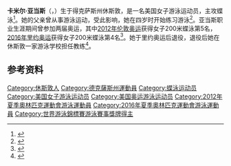 {{NoteTA|G1=Aquatics}}
{{Infobox swimmer
| name           = 卡米尔·亚当斯
| image          = Kazan 2015 - Cammile Adams.jpg
| image_size     = <!-- Only for images narrower than 220 pixels -->
| alt            =
| caption        =
| fullname       = 
| nicknames      = Cam-cam
| national_team  = {{USA}}
| strokes        = [[蝶泳|蝶泳]]
| club           = Aggie Swim Club <br> SwimMAC Carolina
| collegeteam    = [[德克萨斯州农工大学|德克萨斯州农工大学]]
| birth_date     = {{Birth date and age|1991|9|11|mf=y}}
| birth_place    = {{USA}}[[得克萨斯州|得克萨斯州]][[休斯敦|休斯敦]]
| death_date     =
| death_place    =
| height         = {{convert|1.78|m|ftin|abbr=on}}
| weight         = {{convert|65|kg|lb|abbr=on}}
| medaltemplates =
{{MedalSport|女子[[游泳|游泳]]}}
{{MedalCountry|{{USA}}}}
{{MedalCompetition|[[世界游泳锦标赛|世界游泳锦标赛]]}}
{{MedalSilver|[[2015年世界游泳锦标赛|2015 喀山]]|[[2015年世界游泳锦标赛游泳比赛|200米蝶泳]]}}
{{MedalCompetition|[[泛太平洋游泳锦标赛|泛太平洋游泳锦标赛]]}}
{{MedalGold|[[2014年泛太平洋游泳锦标赛|2014 黄金海岸]]|200米蝶泳}}
}}

'''卡米尔·亚当斯'''（{{lang-en|Cammile Adams}}，{{bd|1991年|9月11日||}}）生于得克萨斯州休斯敦，是一名美国女子游泳运动员，主攻蝶泳<ref>{{cite web|url=https://www.teamusa.org/Athletes/AD/Cammile-Adams|title=Cammile Adams|work=Team USA|accessdate=2020-07-14|archiveurl=https://web.archive.org/web/20190330152538/https://www.teamusa.org/Athletes/AD/Cammile-Adams|archivedate=2019-03-30|dead-url=no}}</ref>。她的父亲曾从事游泳运动，受此影响，她在四岁时开始练习游泳<ref>{{cite web|url=https://www.fina.org/athletes/cammile-adams|title=Cammile Adams|work=FINA|accessdate=2020-07-14|archiveurl=https://archive.today/20200714071306/https://www.fina.org/athletes/cammile-adams|archivedate=2020-07-14|dead-url=no}}</ref>。亚当斯职业生涯期间曾参加两届奥运，其中[[2012年夏季奥林匹克运动会|2012年伦敦奥运]]获得女子200米蝶泳第5名，[[2016年夏季奥林匹克运动会|2016年里约奥运]]获得女子200米蝶泳第4名<ref>{{cite web|url=https://www.sports-reference.com/olympics/athletes/ad/cammile-adams-1.html|title=Cammile Adams|work=Sport Reference|accessdate=2020-07-14|archiveurl=https://web.archive.org/web/20200417225648/https://www.sports-reference.com/olympics/athletes/ad/cammile-adams-1.html|archivedate=2020-04-17|dead-url=yes}}</ref>。她于里约奥运后退役，退役后她在休斯敦一家游泳学校担任教练<ref>{{cite web|url=https://swimswam.com/instructor-splash-n-tell-olympian-cammile-adams/|title=Instructor Splash-N-Tell: Olympian, Cammile Adams|work=SwimSwam|date=2018-07-24|accessdate=2020-07-14|archiveurl=https://archive.today/20200714072138/https://swimswam.com/instructor-splash-n-tell-olympian-cammile-adams/|archivedate=2020-07-14|dead-url=no}}</ref>。

==参考资料==
{{Reflist}}

{{DEFAULTSORT:Adams, Cammile}}
[[Category:休斯敦人|Category:休斯敦人]]
[[Category:德克薩斯州運動員|Category:德克薩斯州運動員]]
[[Category:蝶泳运动员|Category:蝶泳运动员]]
[[Category:美国女子游泳运动员|Category:美国女子游泳运动员]]
[[Category:美国奥运游泳运动员|Category:美国奥运游泳运动员]]
[[Category:2012年夏季奧林匹克運動會游泳運動員|Category:2012年夏季奧林匹克運動會游泳運動員]]
[[Category:2016年夏季奧林匹克運動會游泳運動員|Category:2016年夏季奧林匹克運動會游泳運動員]]
[[Category:世界游泳錦標賽游泳賽事獎牌得主|Category:世界游泳錦標賽游泳賽事獎牌得主]]